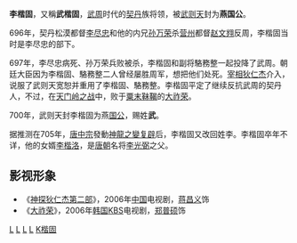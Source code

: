 '''李楷固'''，又稱'''武楷固'''，[[武周|武周]]时代的[[契丹|契丹]]族将领，被[[武则天|武则天]]封为'''燕国公'''。

696年，契丹松漠都督[[李尽忠|李尽忠]]和他的内兄[[孙万荣|孙万荣]]杀[[营州|营州]]都督[[赵文翙|赵文翙]]反周，李楷固当时是李尽忠的部下。

697年，李尽忠病死、孙万荣兵败被杀，李楷固和副将駱務整一起投降了武周。朝廷大臣因为李楷固、駱務整二人曾经屡胜周军，想把他们处死。[[宰相|宰相]][[狄仁杰|狄仁杰]]介入，说服了武则天宽恕并重用了李楷固、駱務整。李楷固平定了继续反抗武周的契丹人，不过，在[[天门岭之战|天门岭之战]]中，败于[[粟末靺鞨|粟末靺鞨]]的[[大祚荣|大祚荣]]。

700年，武则天封李楷固为燕[[国公|国公]]，赐姓'''武'''。

据推测在705年，[[唐中宗|唐中宗]]發動[[神龍之變|神龍之變]][[复辟|复辟]]后，李楷固又改回姓李。李楷固卒年不详，他的女婿[[李楷洛|李楷洛]]，是[[唐朝|唐朝]]名将[[李光弼|李光弼]]之父。

== 影视形象 ==
*《[[神探狄仁杰第二部|神探狄仁杰第二部]]》，2006年[[中国|中国]]电视剧，[[蒋昌义|蒋昌义]]饰
*《[[大祚荣_(电视剧)|大祚荣]]》，2006年[[韩国|韩国]][[KBS|KBS]]电视剧，[[郑普硕|郑普硕]]饰


[[Category:唐朝契丹人|L]]
[[Category:唐朝军事人物|L]]
[[Category:武周国公|L]]
[[Category:武周诏改姓名者|L]]
[[Category:李姓|K楷固]]